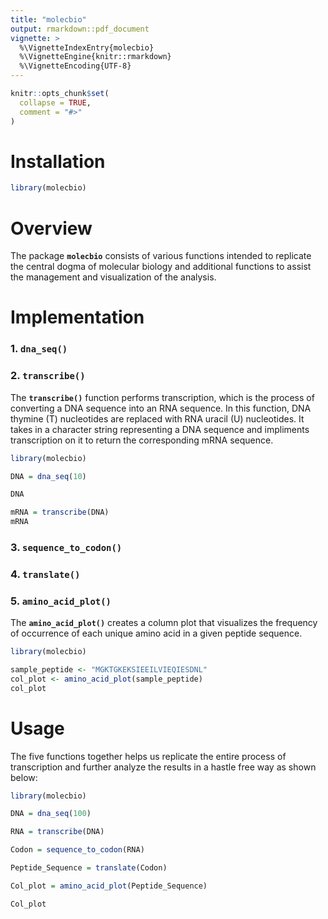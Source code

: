 ```yaml
---
title: "molecbio"
output: rmarkdown::pdf_document
vignette: >
  %\VignetteIndexEntry{molecbio}
  %\VignetteEngine{knitr::rmarkdown}
  %\VignetteEncoding{UTF-8}
---
```


```r
knitr::opts_chunk$set(
  collapse = TRUE,
  comment = "#>"
)
```

# Installation

```r
library(molecbio)
```

# Overview

The package **`molecbio`** consists of various functions intended to replicate the central dogma of molecular biology and additional functions to assist the management and visualization of the analysis.

# Implementation

### 1. **`dna_seq()`**

### 2. **`transcribe()`**

The **`transcribe()`** function performs transcription, which is the process of converting a DNA sequence into an RNA sequence. In this function, DNA thymine (T) nucleotides are replaced with RNA uracil (U) nucleotides. It takes in a character string representing a DNA sequence and impliments transcription on it to return the corresponding mRNA sequence.

```r

library(molecbio)

DNA = dna_seq(10)

DNA

mRNA = transcribe(DNA)
mRNA
```

### 3. **`sequence_to_codon()`**

### 4. **`translate()`**

### 5. **`amino_acid_plot()`**
The **`amino_acid_plot()`** creates a column plot that visualizes the frequency of occurrence of each unique amino acid in a given peptide sequence.
```r

library(molecbio)

sample_peptide <- "MGKTGKEKSIEEILVIEQIESDNL"
col_plot <- amino_acid_plot(sample_peptide)
col_plot
```
# Usage
 The five functions together helps us replicate the entire process of transcription
 and further analyze the results in a hastle free way as shown below:
```r

library(molecbio)

DNA = dna_seq(100)

RNA = transcribe(DNA)

Codon = sequence_to_codon(RNA)

Peptide_Sequence = translate(Codon)

Col_plot = amino_acid_plot(Peptide_Sequence)

Col_plot
```
 

